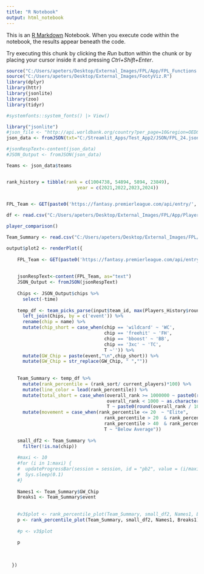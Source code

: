 ---
title: "R Notebook"
output: html_notebook
---

This is an [R Markdown](http://rmarkdown.rstudio.com) Notebook. When you execute code within the notebook, the results appear beneath the code. 

Try executing this chunk by clicking the *Run* button within the chunk or by placing your cursor inside it and pressing *Ctrl+Shift+Enter*. 

```{r}

source("C:/Users/apeters/Desktop/External_Images/FPL/App/FPL_Functions.R")
source("C:/Users/apeters/Desktop/External_Images/FootyViz.R")
library(dplyr)
library(httr)
library(jsonlite)
library(zoo)
library(tidyr)

#systemfonts::system_fonts() |> View()


```


```{r}

library("jsonlite")
#json_file <- "http://api.worldbank.org/country?per_page=10&region=OED&lendingtype=LNX&format=json"
json_data <- fromJSON(txt="C:/Streamlit_Apps/Test_App2/JSON/FPL_24.json", flatten = T)

#jsonRespText<-content(json_data) 
#JSON_Output <- fromJSON(json_data)

Teams <- json_data$teams


rank_history = tibble(rank = c(1004738, 54894, 5894, 23849),
                          year = c(2021,2022,2023,2024))
  

FPL_Team <- GET(paste0('https://fantasy.premierleague.com/api/entry/', 110079,'/'))

```

```{r}

df <- read.csv("C:/Users/apeters/Desktop/External_Images/FPL/App/Players_History.csv")

player_comparison()


```



```{r}

Team_Summary <- read.csv("C:/Users/apeters/Desktop/External_Images/FPL/App/Team_summary.csv")

output$plot2 <- renderPlot({
    
    FPL_Team <- GET(paste0('https://fantasy.premierleague.com/api/entry/', input$team_id, '/history/'))
    
    
    jsonRespText<-content(FPL_Team, as="text") 
    JSON_Output <- fromJSON(jsonRespText)
    
    Chips <- JSON_Output$chips %>%
      select(-time)
    
    temp_df <- team_picks_parse(input$team_id, max(Players_History$round)) %>%
      left_join(Chips, by = c('event')) %>%
      rename(chip = name) %>%
      mutate(chip_short = case_when(chip == 'wildcard' ~ 'WC',
                                    chip == 'freehit' ~ 'FH',
                                    chip == 'bboost' ~ 'BB',
                                    chip == '3xc' ~ 'TC',
                                    T ~'')) %>%
      mutate(GW_Chip = paste(event,"\n",chip_short)) %>%
      mutate(GW_Chip = str_replace(GW_Chip, " ",""))
    
    
    Team_Summary <- temp_df %>%
      mutate(rank_percentile = (rank_sort/ current_players)*100) %>%
      mutate(line_color = lead(rank_percentile)) %>%
      mutate(total_short = case_when(overall_rank >= 1000000 ~ paste0(round(overall_rank / 1000000, digits = 1), "M"),
                                     overall_rank < 1000 ~ as.character(overall_rank),
                                     T ~ paste0(round(overall_rank / 1000, digits = 0),"K"))) %>%
      mutate(movement = case_when(rank_percentile <= 20  ~ "Elite",
                                    rank_percentile > 20  & rank_percentile <= 40 ~ "Good",
                                    rank_percentile > 40  & rank_percentile <= 60 ~ "Average",
                                    T ~ "Below Average"))
    
    small_df2 <- Team_Summary %>%
      filter(!is.na(chip))
    
    #maxi <- 10
    #for (i in 1:maxi) {
    #  updateProgressBar(session = session, id = "pb2", value = (i/maxi)*100)
    #  Sys.sleep(0.1)
    #}
    
    Names1 <- Team_Summary$GW_Chip
    Breaks1 <- Team_Summary$event
    
    
    #v3$plot <- rank_percentile_plot(Team_Summary, small_df2, Names1, Breaks1)
    p <- rank_percentile_plot(Team_Summary, small_df2, Names1, Breaks1)
    
    #p <- v3$plot
    
    p
    
    
    
  })



```


